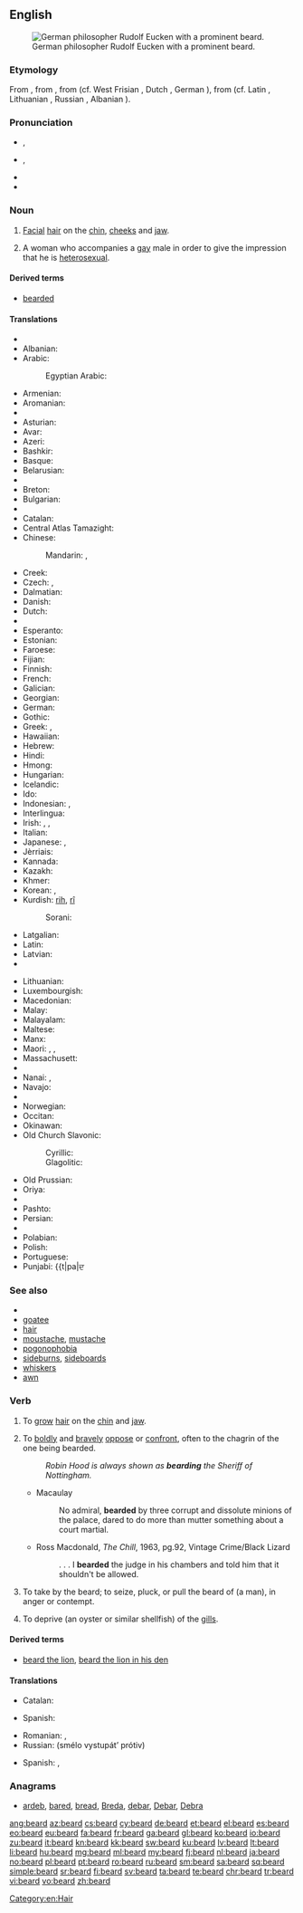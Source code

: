 {{slim-wikipedia|Beard (disambiguation)}}
{{also|Beard}}
==English==
[[Image:Eucken-im-Alter.png|thumb|right|German philosopher Rudolf Eucken with a prominent beard.]]

===Etymology===
From {{etyl|enm|en}} {{term|berd|lang=enm}}, from {{etyl|ang|en}} {{term|beard|lang=ang}}, from {{etyl|gem-pro|en}} {{term/t|gem-pro|*bardaz}} (cf. West Frisian {{term|burd|lang=fy}}, Dutch {{term|baard|lang=nl}}, German {{term|Bart|lang=de}}), from {{etyl|ine-pro|en}} {{term/t|ine-pro|*bʰardʰeh₂|*bʰardʰ-eh₂}} (cf. Latin {{term|barba|lang=la}}, Lithuanian {{term|barzda|lang=lt}}, Russian {{term|sc=Cyrl|борода|tr=borodá|lang=ru}}, Albanian {{term|brazdë||furrow|lang=sq}}).

===Pronunciation===
* {{a|UK}} {{IPA|/bɪə(ɹ)d/}}, {{X-SAMPA|/bI@(r\)d/}}
* {{a|US}} {{IPA|/bɪɹd/|/biɚd/}}, {{X-SAMPA|/bir\d/|/bi@`d/}}
* {{audio|en-us-beard.ogg|Audio (US)}}
* {{rhymes|ɪə(r)d}}

===Noun===
{{en-noun}}

# [[facial|Facial]] [[hair]] on the [[chin]], [[cheeks]] and [[jaw]].
# {{context|LGBT|slang|lang=en}} A woman who accompanies a [[gay]] male in order to give the impression that he is [[heterosexual]].

====Derived terms====
* [[bearded]]

====Translations====
{{trans-top|facial hair}}
* {{trreq|ab}}
* Albanian: {{t-|sq|mjekër}}
* Arabic: {{t-|ar|لِحْيَة|f|tr=líḥya}}
*: Egyptian Arabic: {{tø|arz|دقن|f|tr=daʔnn|sc=Arab}}
* Armenian: {{t-|hy|մորուք|tr=moruk'|sc=Armn}}
* Aromanian: {{t-|rup|barbã|f}}
* {{trreq|as}}
* Asturian: {{t+|ast|barba|f}}
* Avar: {{t|av|мегеж|sc=Cyrl}}
* Azeri: {{t+|az|saqqal}}
* Bashkir: {{tø|ba|һаҡал|sc=Cyrl}}
* Basque: {{t-|eu|bizar}}
* Belarusian: {{t-|be|барада|f|tr=baradá}}
* {{trreq|bn}}
* Breton: {{t-|br|baro|m}}
* Bulgarian: {{t+|bg|брада|f|tr=bradá}}
* {{trreq|my}}
* Catalan: {{t+|ca|barba|f}}
* Central Atlas Tamazight: {{tø|tzm|ⵜⴰⵎⴰⵔⵜ|f|tr=tamart}}
* Chinese:
*: Mandarin: {{t|cmn|鬍子|sc=Hani}}, {{t|cmn|胡子|tr=húzi|sc=Hani}}
* Creek: {{tø|mus|cokhesse}}
* Czech: {{t+|cs|brada|f}}, {{t+|cs|vous|m}}
* Dalmatian: {{tø|dlm|buarba|f}}
* Danish: {{t-|da|skæg|n}}
* Dutch: {{t+|nl|baard|m}}
* {{trreq|aer}}
* Esperanto: {{t-|eo|barbo}}
* Estonian: {{t-|et|habe}}
* Faroese: {{t-|fo|skegg|n}}
* Fijian: {{t+|fj|kumi}}
* Finnish: {{t+|fi|parta}}
* French: {{t+|fr|barbe|f}}
* Galician: {{t+|gl|barba|f}}
* Georgian: {{t-|ka|წვერი|tr=cveri|sc=Geor}}
* German: {{t+|de|Bart|m}}
* Gothic: {{tø|got|𐌱𐌰𐍂𐌳𐍃|m|tr=bards|sc=Goth}}
* Greek: {{t+|el|γένι|n|tr=géni}}, {{t+|el|γενειάδα|f|tr=geneiáda|sc=Grek}}
* Hawaiian: {{tø|haw|ʻumiʻumi}}
* Hebrew: {{t+|he|זקן|n|tr=zaqan|sc=Hebr}}
* Hindi: {{t-|hi|दाढी|tr=dāḍhī|sc=Deva}}
* Hmong: {{tø|hmn|hwj-txwv}}
* Hungarian: {{t+|hu|szakáll}}
* Icelandic: {{t+|is|skegg|n}}
* Ido: {{t+|io|barbo}}
* Indonesian: {{t+|id|janggut}}, {{t+|id|jenggot}}
* Interlingua: {{t-|ia|barba}}
* Irish: {{t+|ga|féasóg|f}}, {{t-|ga|meigeall|m}}, {{t-|ga|ulcha|f}}
* Italian: {{t+|it|barba|f}}
* Japanese: {{t-|ja|顎鬚|tr=あごひげ, agohige}}, {{t-|ja|あごひげ|tr=agohige|sc=Jpan}}
* Jèrriais: {{tø|roa-jer|barbe|f}}
* Kannada: {{t+|kn|ಗಡ್ಡ|tr=gaḍḍa|sc=Knda}}
* Kazakh: {{t-|kk|сақал|tr=saqal|sc=Cyrl}}
* Khmer: {{t+|km|ពុកចង្កា|tr=puk cɑngkaa|sc=Khmr}}
* Korean: {{t+|ko|수염|tr=suyeom|sc=Kore}}, {{t+|ko|턱수염|tr=teoksuyeom|sc=Kore}}
* Kurdish: [[rih]], [[rî]]
*: Sorani: {{t|ku|sc=ku-Arab|ڕیش}}
* Latgalian: {{tø|ltg|buorzda|f}}
* Latin: {{t+|la|barba|f}}
* Latvian: {{t+|lv|bārda|f}}
* {{trreq|lzz}}
{{trans-mid}}
* Lithuanian: {{t+|lt|barzda|f}}
* Luxembourgish: {{t-|lb|Baart|m}}
* Macedonian: {{t-|mk|брада|f|tr=bráda}}
* Malay: {{t-|ms|janggut}}
* Malayalam: {{t+|ml|താടി|tr=tāṭi}}
* Maltese: {{t-|mt|daqna|f}}
* Manx: {{t-|gv|faasaag}}
* Maori: {{t|mi|kuau}}, {{t|mi|pāhau}}, {{t|mi|paihau}}
* Massachusett: {{tø|wam|weeshittoon}}
* {{trreq|mn}}
* Nanai: {{tø|gld|bogakta}}, {{tø|gld|gogakta}}
* Navajo: {{tø|nv|dághá}}
* {{trreq|ne}}
* Norwegian: {{t+|no|skjegg|n}}
* Occitan: {{t+|oc|barba|f}}
* Okinawan: {{tø|ryu|しちゃふぃじ|tr=sicahwizi}}
* Old Church Slavonic:
*: Cyrillic: {{tø|cu|брада|f|tr=brada|sc=Cyrl}}
*: Glagolitic: {{tø|cu|ⰱⱃⰰⰴⰰ|f|tr=brada|sc=Glag}}
* Old Prussian: {{tø|prg|bordus}}
* Oriya: {{t-|or|ଦାଢ଼ି|tr=dāḍhī|sc=Orya}}
* {{trreq|os}}
* Pashto: {{t+|ps|ږيره|f|tr=ģíra|sc=ps-Arab}}
* Persian: {{t+|fa|ریش|tr=riš|sc=fa-Arab}}
* {{trreq|pjt}}
* Polabian: {{tø|pox|brödă|f}}
* Polish: {{t+|pl|broda|f}}
* Portuguese: {{t+|pt|barba|f}}
* Punjabi: {{t|pa|ਦ

===See also===
* {{pedia}}
* [[goatee]]
* [[hair]]
* [[moustache]], [[mustache]]
* [[pogonophobia]]
* [[sideburns]], [[sideboards]]
* [[whiskers]]
* [[awn]]

===Verb===
{{en-verb}}

# {{context|obsolete|lang=en}} To [[grow]] [[hair]] on the [[chin]] and [[jaw]].
# To [[boldly]] and [[bravely]] [[oppose]] or [[confront]], often to the chagrin of the one being bearded.
#: ''Robin Hood is always shown as '''bearding''' the Sheriff of Nottingham.''
#* Macaulay
#*: No admiral, '''bearded''' by three corrupt and dissolute minions of the palace, dared to do more than mutter something about a court martial.
#*Ross Macdonald, ''The Chill'', 1963, pg.92, Vintage Crime/Black Lizard
#*:. . . I '''bearded''' the judge in his chambers and told him that it shouldn't be allowed.
# {{context|transitive|lang=en}} To take by the beard; to seize, pluck, or pull the beard of (a man), in anger or contempt.
# {{context|transitive|lang=en}} To deprive (an oyster or similar shellfish) of the [[gill]]s.

====Derived terms====
* [[beard the lion]], [[beard the lion in his den]]

====Translations====
{{trans-top|to grow hair on the chin and jaw}}
* Catalan: {{t+|ca|barbar}}
{{trans-mid}}
* Spanish: {{t-|es|barbar}}
{{trans-bottom}}
{{trans-top|bravely oppose}}
* Romanian: {{t-|ro|înfrunta}}, {{t+|ro|sfida}}
* Russian: {{l/ru|смело}} {{l/ru|выступать}} {{l/ru|против}} (smélo vystupátʼ prótiv)
{{trans-mid}}
* Spanish: {{t+|es|provocar}}, {{t+|es|mortificar}}
{{trans-bottom}}

===Anagrams===
* [[ardeb#English|ardeb]], [[bared#English|bared]], [[bread#English|bread]], [[Breda#English|Breda]], [[debar#English|debar]], [[Debar#English|Debar]], [[Debra#English|Debra]]

[[Category:en:Hair]]

[[ang:beard]]
[[az:beard]]
[[cs:beard]]
[[cy:beard]]
[[de:beard]]
[[et:beard]]
[[el:beard]]
[[es:beard]]
[[eo:beard]]
[[eu:beard]]
[[fa:beard]]
[[fr:beard]]
[[ga:beard]]
[[gl:beard]]
[[ko:beard]]
[[io:beard]]
[[zu:beard]]
[[it:beard]]
[[kn:beard]]
[[kk:beard]]
[[sw:beard]]
[[ku:beard]]
[[lv:beard]]
[[lt:beard]]
[[li:beard]]
[[hu:beard]]
[[mg:beard]]
[[ml:beard]]
[[my:beard]]
[[fj:beard]]
[[nl:beard]]
[[ja:beard]]
[[no:beard]]
[[pl:beard]]
[[pt:beard]]
[[ro:beard]]
[[ru:beard]]
[[sm:beard]]
[[sa:beard]]
[[sq:beard]]
[[simple:beard]]
[[sr:beard]]
[[fi:beard]]
[[sv:beard]]
[[ta:beard]]
[[te:beard]]
[[chr:beard]]
[[tr:beard]]
[[vi:beard]]
[[vo:beard]]
[[zh:beard]]